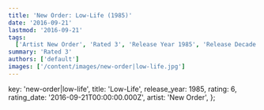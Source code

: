 ```yaml
---
title: 'New Order: Low-Life (1985)'
date: '2016-09-21'
lastmod: '2016-09-21'
tags:
  ['Artist New Order', 'Rated 3', 'Release Year 1985', 'Release Decade 1980']
summary: 'Rated 3'
authors: ['default']
images: ['/content/images/new-order|low-life.jpg']
---
```


  key: 'new-order|low-life',
  title: 'Low-Life',
  release_year: 1985,
  rating: 6,
  rating_date: '2016-09-21T00:00:00.000Z',
  artist: 'New Order',
};

<MusicRating data={data} />
